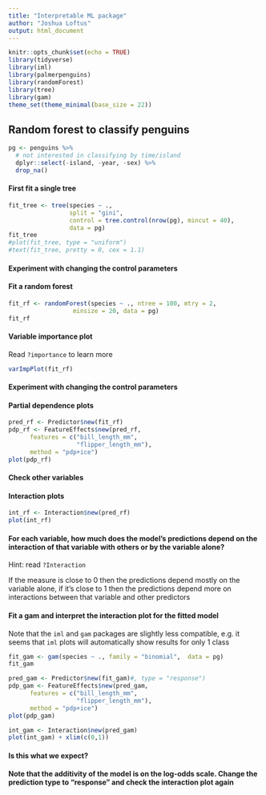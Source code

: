 ```yaml
---
title: "Interpretable ML package"
author: "Joshua Loftus"
output: html_document
---
```


```r
knitr::opts_chunk$set(echo = TRUE)
library(tidyverse)  
library(iml)
library(palmerpenguins)  
library(randomForest)
library(tree)
library(gam)
theme_set(theme_minimal(base_size = 22))
```

## Random forest to classify penguins

```r
pg <- penguins %>%
  # not interested in classifying by time/island
  dplyr::select(-island, -year, -sex) %>%
  drop_na()
```

#### First fit a single tree

```r
fit_tree <- tree(species ~ .,
                 split = "gini",
                 control = tree.control(nrow(pg), mincut = 40),
                 data = pg)
fit_tree
#plot(fit_tree, type = "uniform")
#text(fit_tree, pretty = 0, cex = 1.1)
```

#### Experiment with changing the control parameters

#### Fit a random forest

```r
fit_rf <- randomForest(species ~ ., ntree = 100, mtry = 2,
                  minsize = 20, data = pg)
fit_rf
```

#### Variable importance plot

Read `?importance` to learn more

```r
varImpPlot(fit_rf)
```

#### Experiment with changing the control parameters

#### Partial dependence plots

```r
pred_rf <- Predictor$new(fit_rf)
pdp_rf <- FeatureEffects$new(pred_rf,
      features = c("bill_length_mm",
                   "flipper_length_mm"),
      method = "pdp+ice")
plot(pdp_rf) 
```

#### Check other variables

#### Interaction plots

```r
int_rf <- Interaction$new(pred_rf)
plot(int_rf)
```

#### For each variable, how much does the model's predictions depend on the interaction of that variable with others or by the variable alone?

Hint: read `?Interaction`

If the measure is close to 0 then the predictions depend mostly on the variable alone, if it's close to 1 then the predictions depend more on interactions between that variable and other predictors

#### Fit a gam and interpret the interaction plot for the fitted model

Note that the `iml` and `gam` packages are slightly less compatible, e.g. it seems that `iml` plots will automatically show results for only 1 class

```r
fit_gam <- gam(species ~ ., family = "binomial",  data = pg)
fit_gam
```

```r
pred_gam <- Predictor$new(fit_gam)#, type = "response")
pdp_gam <- FeatureEffects$new(pred_gam,
      features = c("bill_length_mm",
                   "flipper_length_mm"),
      method = "pdp+ice")
plot(pdp_gam) 
```

```r
int_gam <- Interaction$new(pred_gam)
plot(int_gam) + xlim(c(0,1))
```

#### Is this what we expect?

#### Note that the additivity of the model is on the log-odds scale. Change the prediction type to "response" and check the interaction plot again
